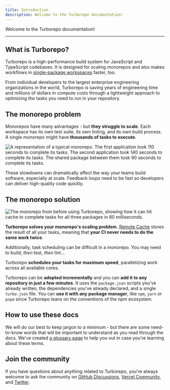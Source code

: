 ```yaml
---
title: Introduction
description: Welcome to the Turborepo documentation!
---
```


Welcome to the Turborepo documentation!

---

## What is Turborepo?

Turborepo is a high-performance build system for JavaScript and TypeScript codebases. It is designed for scaling monorepos and also makes workflows in [single-package workspaces](/repo/docs/guides/single-package-workspaces) faster, too.

From individual developers to the largest enterprise engineering organizations in the world, Turborepo is saving years of engineering time and millions of dollars in compute costs through a lightweight approach to optimizing the tasks you need to run in your repository.

## The monorepo problem

Monorepos have many advantages - but **they struggle to scale**. Each workspace has its own test suite, its own linting, and its own build process. A single monorepo might have **thousands of tasks to execute**.

![A representation of a typical monorepo. The first application took 110 seconds to complete its tasks. The second application took 140 seconds to complete its tasks. The shared package between them took 90 seconds to complete its tasks.](/images/docs/why-turborepo-problem.png)

These slowdowns can dramatically affect the way your teams build software, especially at scale. Feedback loops need to be fast so developers can deliver high-quality code quickly.

## The monorepo solution

![The monorepo from before using Turborepo, showing how it can hit cache to complete tasks for all three packages in 80 milliseconds.](/images/docs/why-turborepo-solution.png)

**Turborepo solves your monorepo's scaling problem**. [Remote Cache](/repo/docs/core-concepts/remote-caching) stores the result of all your tasks, meaning that **your CI never needs to do the same work twice**.

Additionally, task scheduling can be difficult in a monorepo. You may need to build, _then_ test, _then_ lint...

Turborepo **schedules your tasks for maximum speed**, parallelizing work across all available cores.

Turborepo can be **adopted incrementally** and you can **add it to any repository in just a few minutes**. It uses the `package.json` scripts you've already written, the dependencies you've already declared, and a single `turbo.json` file. You can **use it with any package manager**, like `npm`, `yarn` or `pnpm` since Turborepo leans on the conventions of the npm ecosystem.

## How to use these docs

We will do our best to keep jargon to a minimum - but there are some need-to-know words that will be important to understand as you read through the docs. We've created [a glossary page](https://vercel.com/docs/vercel-platform/glossary) to help you out in case you're learning about these terms.

## Join the community

If you have questions about anything related to Turborepo, you're always welcome to ask the community on [GitHub Discussions](https://github.com/vercel/turborepo/discussions), [Vercel Community](https://vercel.community/tag/turborepo), and [Twitter](https://twitter.com/turborepo).
